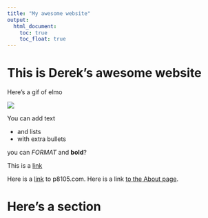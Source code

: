 ```yaml
---
title: "My awesome website"
output: 
  html_document:
    toc: true
    toc_float: true
---
```


# This is Derek's awesome website

Here's a gif of elmo

![](https://media.giphy.com/media/drXGoW1iudhKw/giphy.gif)

You can add text

* and lists
* with extra bullets

you can *FORMAT* and **bold**?


This is a [link](https://google.com)

Here is a [link](https://p8105.com/index.html) to p8105.com. Here is a link [to the About page](about.html).

# Here's a section
